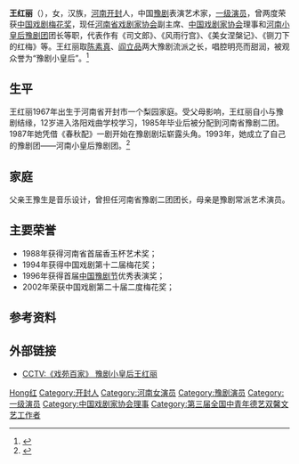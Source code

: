 {{藝人
|姓名 = 王红丽
|類型 = 女演員
|圖片 =
|圖片尺寸 =
|圖片簡介 =
|原名 = 
|英文名 = 
|別名 = 
|國籍 = {{PRC}}
|民族 = 漢族
|籍貫 = 
|出生日期 = {{birth date and age|1967|11|24}}
|出生地點 = {{CHN}}[[河南省|河南省]][[开封市|开封市]]
|逝世日期 =
|逝世地點 =
|職業 = [[豫剧|豫剧]]演员
|語言 = 漢語
|教育程度 = 
|畢業院校 = 
|宗教信仰 =
|配偶 = 
|兒女 =
|父母 =
|出身地 =
|出道作 =
|出道日期 =
|代表作 = 《司文郎》、《风雨行宫》、《美女涅槃记》、《铡刀下的红梅》
|活躍年代 =
|唱片公司 =
|網站 =
}}
'''王红丽'''（{{bd|1967年|11月24日}}），女，汉族，[[河南省|河南]][[开封市|开封]]人，中国[[豫剧|豫剧]]表演艺术家，[[一级演员|一级演员]]，曾两度荣获[[中国戏剧梅花奖|中国戏剧梅花奖]]，现任[[河南省戏剧家协会|河南省戏剧家协会]]副主席、[[中国戏剧家协会|中国戏剧家协会]]理事和[[河南小皇后豫剧团|河南小皇后豫剧团]]团长等职，代表作有《司文郎》、《风雨行宫》、《美女涅槃记》、《铡刀下的红梅》等。王红丽取[[陈素真|陈素真]]、[[阎立品|阎立品]]两大豫剧流派之长，唱腔明亮而甜润，被观众誉为“豫剧小皇后”。<ref>{{cite web|url=http://culture.people.com.cn/GB/87423/11900729.html|title=王红丽：豫剧平民“皇后”|publisher=人民网|date=2010-06-18|accessdate=2012-07-10|archive-date=2016-03-04|archive-url=https://web.archive.org/web/20160304113136/http://culture.people.com.cn/GB/87423/11900729.html|dead-url=no}}</ref>

== 生平 ==
王红丽1967年出生于河南省开封市一个梨园家庭。受父母影响，王红丽自小与豫剧结缘，12岁进入洛阳戏曲学校学习，1985年毕业后被分配到河南省豫剧二团。1987年她凭借《春秋配》一剧开始在豫剧剧坛崭露头角。1993年，她成立了自己的豫剧团——河南小皇后豫剧团。<ref>{{cite journal zh | quote =| author =刘良 | date =| year = 1995 | month =| title = 豫剧后起之秀——王红丽 | journal =上海戏剧 |volume= | issue =04 | pages = | publisher =| location =| issn =0559-7277 }}</ref>

== 家庭 ==
父亲王豫生是音乐设计，曾担任河南省豫剧二团团长，母亲是豫剧常派艺术演员。

== 主要荣誉 ==
* 1988年获得河南省首届香玉杯艺术奖；
* 1994年获得中国戏剧第十二届梅花奖；
* 1996年获得首届[[中国豫剧节|中国豫剧节]]优秀表演奖；
* 2002年荣获中国戏剧第二十届二度梅花奖；

== 参考资料 ==
{{reflist}}

== 外部链接 ==
* [https://web.archive.org/web/20120731003815/http://xiqu.cntv.cn/special/xybj/classpage/video/20120321/113214.shtml  CCTV:《戏苑百家》 豫剧小皇后王红丽]

{{中國戲劇梅花獎}}
{{第三届全国中青年德艺双馨文艺工作者}}
{{Navboxes
| title  = 王红丽在[[中国戏剧家协会|中国戏剧家协会]]的职务
| list1  =
{{中国戏剧家协会第六届理事会}}
{{中国戏剧家协会第七届理事会}}
{{中国戏剧家协会第八届理事会}}
}}

{{Authority control}}
{{DEFAULTSORT:Wang王}}
[[Category:王姓|Hong红]]
[[Category:开封人|Category:开封人]]
[[Category:河南女演员|Category:河南女演员]]
[[Category:豫剧演员|Category:豫剧演员]]
[[Category:一级演员|Category:一级演员]]
[[Category:中国戏剧家协会理事|Category:中国戏剧家协会理事]]
[[Category:第三届全国中青年德艺双馨文艺工作者|Category:第三届全国中青年德艺双馨文艺工作者]]